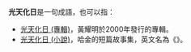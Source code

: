 '''光天化日'''是一句成語，也可以指：
* [[光天化日_(專輯)|光天化日 (專輯)]]，黃耀明於2000年發行的專輯。
* [[光天化日_(小說)|光天化日 (小說)]]，哈金的短篇故事集，英文名為《{{lang|en|Under the Red Flag}}》。
{{disambig|G|cat=四字作品消歧義}}